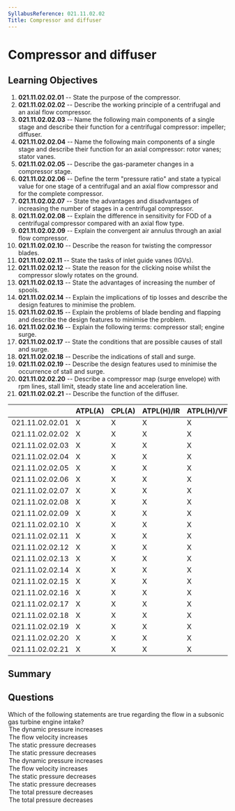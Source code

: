 ```yaml
---
SyllabusReference: 021.11.02.02
Title: Compressor and diffuser
---
```


# Compressor and diffuser

## Learning Objectives

1. **021.11.02.02.01** -- State the purpose of the compressor.
2. **021.11.02.02.02** -- Describe the working principle of a centrifugal and an axial flow compressor.
3. **021.11.02.02.03** -- Name the following main components of a single stage and describe their function for a centrifugal compressor: impeller; diffuser.
4. **021.11.02.02.04** -- Name the following main components of a single stage and describe their function for an axial compressor: rotor vanes; stator vanes.
5. **021.11.02.02.05** -- Describe the gas-parameter changes in a compressor stage.
6. **021.11.02.02.06** -- Define the term "pressure ratio" and state a typical value for one stage of a centrifugal and an axial flow compressor and for the complete compressor.
7. **021.11.02.02.07** -- State the advantages and disadvantages of increasing the number of stages in a centrifugal compressor.
8. **021.11.02.02.08** -- Explain the difference in sensitivity for FOD of a centrifugal compressor compared with an axial flow type.
9. **021.11.02.02.09** -- Explain the convergent air annulus through an axial flow compressor.
10. **021.11.02.02.10** -- Describe the reason for twisting the compressor blades.
11. **021.11.02.02.11** -- State the tasks of inlet guide vanes (IGVs).
12. **021.11.02.02.12** -- State the reason for the clicking noise whilst the compressor slowly rotates on the ground.
13. **021.11.02.02.13** -- State the advantages of increasing the number of spools.
14. **021.11.02.02.14** -- Explain the implications of tip losses and describe the design features to minimise the problem.
15. **021.11.02.02.15** -- Explain the problems of blade bending and flapping and describe the design features to minimise the problem.
16. **021.11.02.02.16** -- Explain the following terms: compressor stall; engine surge.
17. **021.11.02.02.17** -- State the conditions that are possible causes of stall and surge.
18. **021.11.02.02.18** -- Describe the indications of stall and surge.
19. **021.11.02.02.19** -- Describe the design features used to minimise the occurrence of stall and surge.
20. **021.11.02.02.20** -- Describe a compressor map (surge envelope) with rpm lines, stall limit, steady state line and acceleration line.
21. **021.11.02.02.21** -- Describe the function of the diffuser.

|                 | ATPL(A) | CPL(A) | ATPL(H)/IR | ATPL(H)/VFR | CPL(H) | IR  | CBIR(A) |
| --------------- | ------- | ------ | ---------- | ----------- | ------ | --- | ------- |
| 021.11.02.02.01 | X       | X      | X          | X           | X      |     |         |
| 021.11.02.02.02 | X       | X      | X          | X           | X      |     |         |
| 021.11.02.02.03 | X       | X      | X          | X           | X      |     |         |
| 021.11.02.02.04 | X       | X      | X          | X           | X      |     |         |
| 021.11.02.02.05 | X       | X      | X          | X           | X      |     |         |
| 021.11.02.02.06 | X       | X      | X          | X           | X      |     |         |
| 021.11.02.02.07 | X       | X      | X          | X           | X      |     |         |
| 021.11.02.02.08 | X       | X      | X          | X           | X      |     |         |
| 021.11.02.02.09 | X       | X      | X          | X           | X      |     |         |
| 021.11.02.02.10 | X       | X      | X          | X           | X      |     |         |
| 021.11.02.02.11 | X       | X      | X          | X           | X      |     |         |
| 021.11.02.02.12 | X       | X      | X          | X           | X      |     |         |
| 021.11.02.02.13 | X       | X      | X          | X           | X      |     |         |
| 021.11.02.02.14 | X       | X      | X          | X           | X      |     |         |
| 021.11.02.02.15 | X       | X      | X          | X           | X      |     |         |
| 021.11.02.02.16 | X       | X      | X          | X           | X      |     |         |
| 021.11.02.02.17 | X       | X      | X          | X           | X      |     |         |
| 021.11.02.02.18 | X       | X      | X          | X           | X      |     |         |
| 021.11.02.02.19 | X       | X      | X          | X           | X      |     |         |
| 021.11.02.02.20 | X       | X      | X          | X           | X      |     |         |
| 021.11.02.02.21 | X       | X      | X          | X           | X      |     |         |

## Summary

## Questions

<Question id="BPyCNxgTCW" variant="definition" lo="021.11.02.02.09">
  <Text variant="oneCorrect">
    Which of the following statements are true regarding the flow in a
    <Subject /> subsonic gas turbine engine intake?
  </Text>
  <Option
    id="BPyCNxgTCW-1"
    subject={["convergent"]}
    why="If the cross sectional area is decreasing, and mass flow is assumed constant, the average speed of the flow must be assumed to increase. If the speed of the flow increases so does the dynamic pressure."
  >
    The dynamic pressure increases
  </Option>
  <Option
    id="BPyCNxgTCW-2"
    subject={["convergent"]}
    why="If the cross sectional area is decreasing, and mass flow is assumed constant, the average speed of the flow must be assumed to increase."
  >
    The flow velocity increases
  </Option>
  <Option
    id="BPyCNxgTCW-3"
    subject={["convergent"]}
    why="Both temperature and pressure follow the same pattern. As total temperature must remain constant, if dynamic temperature increases, static temperature decreases."
  >
    The static pressure decreases
  </Option>
  <Option
    id="BPyCNxgTCW-4"
    subject={["convergent"]}
    why="Both temperature and pressure follow the same pattern. As total Pressure must remain constant, if dynamic pressure increases, static pressure decreases."
  >
    The static pressure decreases
  </Option>
  <Option
    id="BPyCNxgTCW-5"
    subject={["divergent"]}
    why="If the cross sectional area is decreasing, and mass flow is assumed constant, the average speed of the flow must be assumed to increase. If the speed of the flow increases so does the dynamic pressure."
  >
    The dynamic pressure increases
  </Option>
  <Option
    id="BPyCNxgTCW-6"
    subject={["divergent"]}
    why="If the cross sectional area is decreasing, and mass flow is assumed constant, the average speed of the flow must be assumed to increase."
  >
    The flow velocity increases
  </Option>
  <Option
    id="BPyCNxgTCW-7"
    subject={["divergent"]}
    why="Both temperature and pressure follow the same pattern. As total temperature must remain constant, if dynamic temperature increases, static temperature decreases."
  >
    The static pressure decreases
  </Option>
  <Option
    id="BPyCNxgTCW-8"
    subject={["divergent"]}
    why="Both temperature and pressure follow the same pattern. As total Pressure must remain constant, if dynamic pressure increases, static pressure decreases."
  >
    The static pressure decreases
  </Option>
  <Option
    id="BPyCNxgTCW-9"
    subject={["divergent", "convergent"]}
    why="Total temperature and pressure remain constant when going through a duct."
  >
    The total pressure decreases
  </Option>
  <Option
    id="BPyCNxgTCW-10"
    subject={["divergent", "convergent"]}
    why="Total temperature and pressure remain constant when going through a duct."
  >
    The total pressure decreases
  </Option>
</Question>
